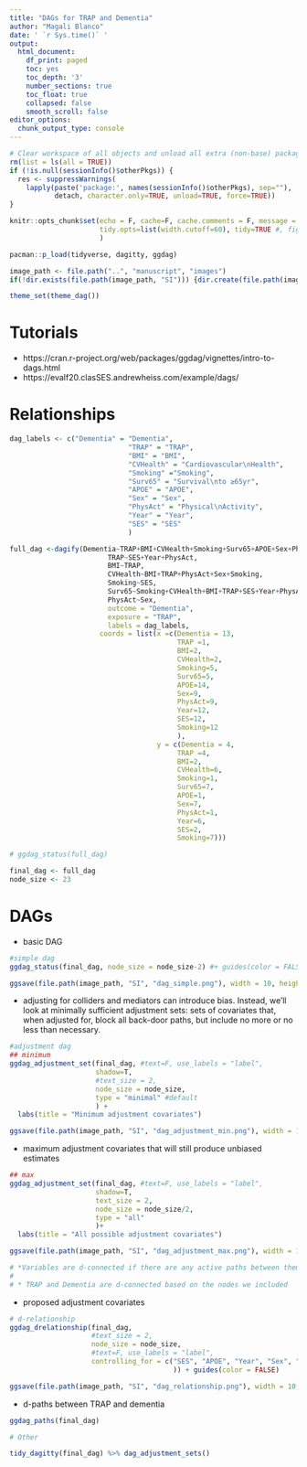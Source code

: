 ```yaml
---
title: "DAGs for TRAP and Dementia"
author: "Magali Blanco"
date: ' `r Sys.time()` '
output:
  html_document:
    df_print: paged
    toc: yes
    toc_depth: '3'
    number_sections: true
    toc_float: true
    collapsed: false
    smooth_scroll: false
editor_options: 
  chunk_output_type: console
---
```


```r
# Clear workspace of all objects and unload all extra (non-base) packages
rm(list = ls(all = TRUE))
if (!is.null(sessionInfo()$otherPkgs)) {
  res <- suppressWarnings(
    lapply(paste('package:', names(sessionInfo()$otherPkgs), sep=""),
           detach, character.only=TRUE, unload=TRUE, force=TRUE))
}

knitr::opts_chunk$set(echo = F, cache=F, cache.comments = F, message = F, warning = F, 
                      tidy.opts=list(width.cutoff=60), tidy=TRUE #, fig.height = 8, fig.width = 8
                      )  

pacman::p_load(tidyverse, dagitty, ggdag)

image_path <- file.path("..", "manuscript", "images")
if(!dir.exists(file.path(image_path, "SI"))) {dir.create(file.path(image_path, "SI"))}

theme_set(theme_dag())

```

# Tutorials

* https://cran.r-project.org/web/packages/ggdag/vignettes/intro-to-dags.html
* https://evalf20.clasSES.andrewheiss.com/example/dags/ 

# Relationships
 
```r

dag_labels <- c("Dementia" = "Dementia",
                             "TRAP" = "TRAP",
                             "BMI" = "BMI",
                             "CVHealth" = "Cardiovascular\nHealth",
                             "Smoking" ="Smoking",
                             "Surv65" = "Survival\nto ≥65yr",
                             "APOE" = "APOE",
                             "Sex" = "Sex",
                             "PhysAct" = "Physical\nActivity",
                             "Year" = "Year",
                             "SES" = "SES"
                             )

full_dag <-dagify(Dementia~TRAP+BMI+CVHealth+Smoking+Surv65+APOE+Sex+PhysAct+Year+SES,
                        TRAP~SES+Year+PhysAct,
                        BMI~TRAP,
                        CVHealth~BMI+TRAP+PhysAct+Sex+Smoking,
                        Smoking~SES,
                        Surv65~Smoking+CVHealth+BMI+TRAP+SES+Year+PhysAct+Sex,
                        PhysAct~Sex,
                        outcome = "Dementia",
                        exposure = "TRAP",
                        labels = dag_labels,
                      coords = list(x =c(Dementia = 13,
                                         TRAP =1,
                                         BMI=2,
                                         CVHealth=2,
                                         Smoking=5,
                                         Surv65=5,
                                         APOE=14,
                                         Sex=9,
                                         PhysAct=9,
                                         Year=12,
                                         SES=12,
                                         Smoking=12
                                         ),
                                    y = c(Dementia = 4,
                                         TRAP =4,
                                         BMI=2,
                                         CVHealth=6,
                                         Smoking=1,
                                         Surv65=7,
                                         APOE=1,
                                         Sex=7,
                                         PhysAct=1,
                                         Year=6,
                                         SES=2,
                                         Smoking=7)))

# ggdag_status(full_dag)

final_dag <- full_dag
node_size <- 23

```

# DAGs

* basic DAG 

```r
#simple dag
ggdag_status(final_dag, node_size = node_size-2) #+ guides(color = FALSE) 

ggsave(file.path(image_path, "SI", "dag_simple.png"), width = 10, height = 6)

```

* adjusting for colliders and mediators can introduce bias. Instead, we’ll look at minimally sufficient adjustment sets: sets of covariates that, when adjusted for, block all back-door paths, but include no more or no less than necessary. 

```r
#adjustment dag
## minimum 
ggdag_adjustment_set(final_dag, #text=F, use_labels = "label", 
                     shadow=T,
                     #text_size = 2, 
                     node_size = node_size,
                     type = "minimal" #default
                     ) + 
  labs(title = "Minimum adjustment covariates")

ggsave(file.path(image_path, "SI", "dag_adjustment_min.png"), width = 10, height = 6)

```

* maximum adjustment covariates that will still produce unbiased estimates

```r
## max
ggdag_adjustment_set(final_dag, #text=F, use_labels = "label", 
                     shadow=T,
                     text_size = 2, 
                     node_size = node_size/2,
                     type = "all"  
                     )+ 
  labs(title = "All possible adjustment covariates")

ggsave(file.path(image_path, "SI", "dag_adjustment_max.png"), width = 10, height = 6)

```

```r
# *Variables are d-connected if there are any active paths between them and d-separated if there are no open paths between them 
# 
# * TRAP and Dementia are d-connected based on the nodes we included

```

* proposed adjustment covariates

```r
# d-relationship
ggdag_drelationship(final_dag,
                    #text_size = 2,
                    node_size = node_size,
                    #text=F, use_labels = "label",  
                    controlling_for = c("SES", "APOE", "Year", "Sex", "Surv65", "PhysAct"
                                        )) + guides(color = FALSE) 

ggsave(file.path(image_path, "SI", "dag_relationship.png"), width = 10, height = 6)

```

* d-paths between TRAP and dementia

```r
ggdag_paths(final_dag)

```


```r
# Other 

tidy_dagitty(final_dag) %>% dag_adjustment_sets()

```


